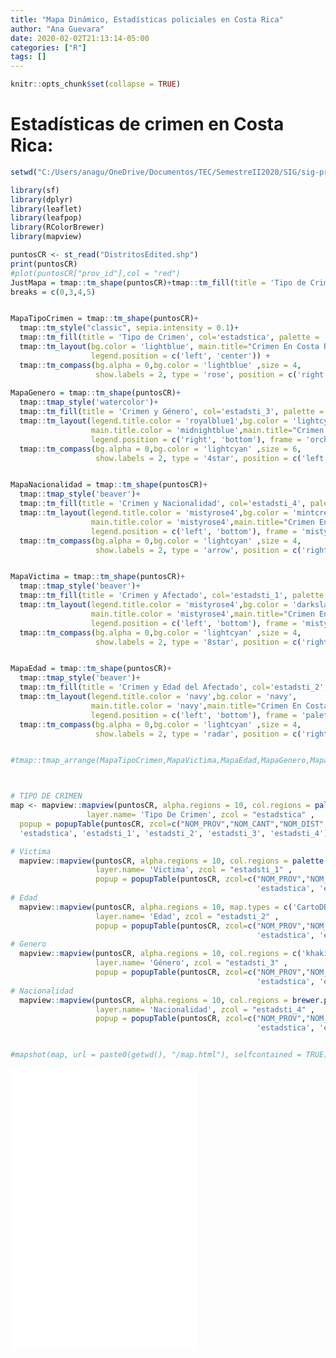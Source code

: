 ```yaml
---
title: "Mapa Dinámico, Estadísticas policiales en Costa Rica"
author: "Ana Guevara"
date: 2020-02-02T21:13:14-05:00
categories: ["R"]
tags: []
---
```


```r
knitr::opts_chunk$set(collapse = TRUE)
```


# Estadísticas de crimen en Costa Rica:

```r
setwd("C:/Users/anagu/OneDrive/Documentos/TEC/SemestreII2020/SIG/sig-proyecto2-ChesGuev99")

library(sf)
library(dplyr)
library(leaflet)
library(leafpop)
library(RColorBrewer)
library(mapview)

puntosCR <- st_read("DistritosEdited.shp")
print(puntosCR)
#plot(puntosCR["prov_id"],col = "red")
JustMapa = tmap::tm_shape(puntosCR)+tmap::tm_fill(title = 'Tipo de Crimen')+tmap::tm_polygons(col='estadistica')
breaks = c(0,3,4,5)


MapaTipoCrimen = tmap::tm_shape(puntosCR)+
  tmap::tm_style("classic", sepia.intensity = 0.1)+
  tmap::tm_fill(title = 'Tipo de Crimen', col='estadstica', palette = 'RdYlBu') +
  tmap::tm_layout(bg.color = 'lightblue', main.title="Crimen En Costa Rica",
                  legend.position = c('left', 'center')) + 
  tmap::tm_compass(bg.alpha = 0,bg.color = 'lightblue' ,size = 4, 
                   show.labels = 2, type = 'rose', position = c('right','bottom')) 
  
MapaGenero = tmap::tm_shape(puntosCR)+
  tmap::tmap_style('watercolor')+
  tmap::tm_fill(title = 'Crimen y Género', col='estadsti_3', palette = c('grey70','royalblue1','orchid1')) +
  tmap::tm_layout(legend.title.color = 'royalblue1',bg.color = 'lightcyan',
                  main.title.color = 'midnightblue',main.title="Crimen En Costa Rica", 
                  legend.position = c('right', 'bottom'), frame = 'orchid1', frame.double.line = TRUE) + 
  tmap::tm_compass(bg.alpha = 0,bg.color = 'lightcyan' ,size = 6, 
                   show.labels = 2, type = '4star', position = c('left','bottom')) 


MapaNacionalidad = tmap::tm_shape(puntosCR)+
  tmap::tmap_style('beaver')+
  tmap::tm_fill(title = 'Crimen y Nacionalidad', col='estadsti_4', palette = 'BrBG') +
  tmap::tm_layout(legend.title.color = 'mistyrose4',bg.color = 'mintcream', 
                  main.title.color = 'mistyrose4',main.title="Crimen En Costa Rica", 
                  legend.position = c('left', 'bottom'), frame = 'mistyrose4', frame.double.line = TRUE) + 
  tmap::tm_compass(bg.alpha = 0,bg.color = 'lightcyan' ,size = 4, 
                   show.labels = 2, type = 'arrow', position = c('right','bottom')) 


MapaVictima = tmap::tm_shape(puntosCR)+
  tmap::tmap_style('beaver')+
  tmap::tm_fill(title = 'Crimen y Afectado', col='estadsti_1', palette = 'Set3') +
  tmap::tm_layout(legend.title.color = 'mistyrose4',bg.color = 'darkslategray4', 
                  main.title.color = 'mistyrose4',main.title="Crimen En Costa Rica", 
                  legend.position = c('left', 'bottom'), frame = 'mistyrose4', frame.double.line = TRUE) + 
  tmap::tm_compass(bg.alpha = 0,bg.color = 'lightcyan' ,size = 4, 
                   show.labels = 2, type = '8star', position = c('right','bottom')) 


MapaEdad = tmap::tm_shape(puntosCR)+
  tmap::tmap_style('beaver')+
  tmap::tm_fill(title = 'Crimen y Edad del Afectado', col='estadsti_2', palette = 'BrBG') +
  tmap::tm_layout(legend.title.color = 'navy',bg.color = 'navy', 
                  main.title.color = 'navy',main.title="Crimen En Costa Rica", legend.bg.color = 'paleturquoise', 
                  legend.position = c('left', 'bottom'), frame = 'paleturquoise', frame.double.line = TRUE) + 
  tmap::tm_compass(bg.alpha = 0,bg.color = 'lightcyan' ,size = 4, 
                   show.labels = 2, type = 'radar', position = c('right','bottom')) 


#tmap::tmap_arrange(MapaTipoCrimen,MapaVictima,MapaEdad,MapaGenero,MapaNacionalidad)



# TIPO DE CRIMEN
map <- mapview::mapview(puntosCR, alpha.regions = 10, col.regions = palette.colors(palette = 'Set3'), map.types = c('CartoDB.DarkMatter','CartoDB.Positron') , 
                 layer.name= 'Tipo De Crimen', zcol = "estadstica" ,
  popup = popupTable(puntosCR, zcol=c("NOM_PROV","NOM_CANT","NOM_DIST", 'COD_DIST',
  'estadstica', 'estadsti_1', 'estadsti_2', 'estadsti_3', 'estadsti_4'))) +

# Victima
  mapview::mapview(puntosCR, alpha.regions = 10, col.regions = palette.colors(palette = 'Accent'), map.types = c('CartoDB.DarkMatter','CartoDB.Positron') , 
                   layer.name= 'Victima', zcol = "estadsti_1" ,
                   popup = popupTable(puntosCR, zcol=c("NOM_PROV","NOM_CANT","NOM_DIST", 'COD_DIST',
                                                       'estadstica', 'estadsti_1', 'estadsti_2', 'estadsti_3', 'estadsti_4'))) +
# Edad
  mapview::mapview(puntosCR, alpha.regions = 10, map.types = c('CartoDB.DarkMatter','CartoDB.Positron') , 
                   layer.name= 'Edad', zcol = "estadsti_2" ,
                   popup = popupTable(puntosCR, zcol=c("NOM_PROV","NOM_CANT","NOM_DIST", 'COD_DIST',
                                                       'estadstica', 'estadsti_1', 'estadsti_2', 'estadsti_3', 'estadsti_4'))) +
# Genero
  mapview::mapview(puntosCR, alpha.regions = 10, col.regions = c('khaki','violetred', 'skyblue3'), map.types = c('CartoDB.DarkMatter','CartoDB.Positron') , 
                   layer.name= 'Género', zcol = "estadsti_3" ,
                   popup = popupTable(puntosCR, zcol=c("NOM_PROV","NOM_CANT","NOM_DIST", 'COD_DIST',
                                                       'estadstica', 'estadsti_1', 'estadsti_2', 'estadsti_3', 'estadsti_4'))) +
# Nacionalidad
  mapview::mapview(puntosCR, alpha.regions = 10, col.regions = brewer.pal(10, 'Dark2'), map.types = c('CartoDB.DarkMatter','CartoDB.Positron') , 
                   layer.name= 'Nacionalidad', zcol = "estadsti_4" ,
                   popup = popupTable(puntosCR, zcol=c("NOM_PROV","NOM_CANT","NOM_DIST", 'COD_DIST',
                                                       'estadstica', 'estadsti_1', 'estadsti_2', 'estadsti_3', 'estadsti_4'))) 


#mapshot(map, url = paste0(getwd(), "/map.html"), selfcontained = TRUE)

```


<iframe src="file:///C:/Users/anagu/OneDrive/Documentos/TEC/SemestreII2020/SIG/sig-proyecto2-ChesGuev99/map.html" height="450" frameborder="0" style="border:0" allowfullscreen></iframe>